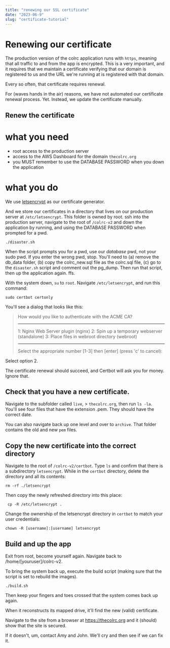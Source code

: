 ```yaml
---
title: "renewing our SSL certificate"
date: "2023-06-9"
slug: "certificate-tutorial"
---
```


# Renewing our certificate

The production version of the colrc application runs with `https`, meaning that
all traffic to and from the app is encrypted.  This is a very important, and it
requires that we maintain a certificate verifying that our domain is registered to us 
and the URL we're running at is registered with that domain.

Every so often, that certificate requires renewal.   

For (waves hands in the air) reasons, we have not automated our certificate 
renewal process.  Yet.  Instead, we update the certificate manually.

## Renew the certificate

# what you need 

- root access to the production server
- access to the AWS Dashboard for the domain `thecolrc.org`
- you MUST remember to use the DATABASE PASSWORD when you down the application

# what you do

We use [letsencrypt](https://letsencrypt.org/) as our certificate generator.

And we store our certificates in a directory that lives on our production server at `/etc/letsencrypt`.  This folder is 
owned by root. ssh into the production server, navigate to the root of `/colrc-v2` and
down the application by running, and using the DATABASE PASSWORD when prompted for a pwd.

```./disaster.sh```  

When the script prompts you for a pwd, use our *database* pwd, not your sudo pwd.  If you enter the wrong
pwd, stop.  You'll need to (a) remove the db_data folder, (b) copy the colrc_new.sql file as the colrc.sql file,
(c) go to the `disaster.sh` script and comment out the pg_dump.  Then run that script, then up the application again.  ffs.  

With the system down, `su` to `root`.  Navigate `/etc/letsencrypt`, and run this command:

```sudo certbot certonly```

You'll see a dialog that looks like this:

> How would you like to authenticate with the ACME CA?
> - - - - - - - - - - - - - - - - - - - - - - - - - - - - - - - - - - - - - - - -
> 1: Nginx Web Server plugin (nginx)
> 2: Spin up a temporary webserver (standalone)
> 3: Place files in webroot directory (webroot)
> - - - - - - - - - - - - - - - - - - - - - - - - - - - - - - - - - - - - - - - -
> Select the appropriate number [1-3] then [enter] (press 'c' to cancel):  

Select option 2.

The certificate renewal should succeed, and Certbot will ask you for money.  Ignore that.

## Check that you have a new certificate.

Navigate to the subfolder called `live`, > `thecolrc.org`, then run `ls -la`. You'll see four 
files that have the extension .pem.  They should have the correct date.

You can also navigate back up one level and over to `archive`.  That folder contains the old and new `pem` files.

## Copy the new certificate into the correct directory

Navigate to the root of `/colrc-v2/certbot`.  Type `ls` and confirm that there is
a subdirectory `letsencrypt`.  While in the `certbot` directory, delete the directory and all its contents:

```rm -rf ./letsencrypt```

Then copy the newly refreshed directory into this place:

``` cp -R /etc/letsencrypt .```

Change the ownership of the letsencrypt directory in `certbot` to match your
user credentials:

``` chown -R [username]:[username] letsencrypt ```

## Build and up the app

Exit from root, become yourself again.  Navigate back to /home/[youruser]/colrc-v2.

To bring the system back up, execute the build script (making sure that the script is set to 
rebuild the images).

```./build.sh```  

Then keep your fingers and toes crossed that the system comes back up again.

When it reconstructs its mapped drive, it'll find the new (valid) certificate.

Navigate to the site from a browser at https://thecolrc.org and it (should) show that the site
is secured.

If it doesn't, um, contact Amy and John.  We'll cry and then see if we can fix it.



